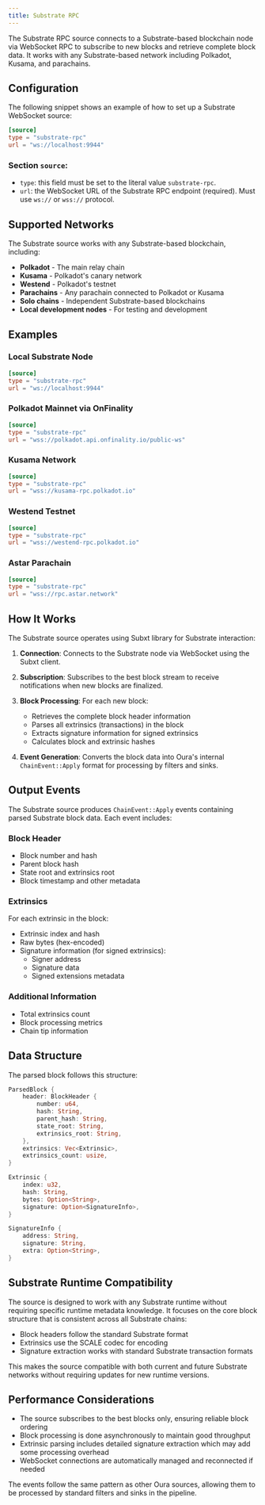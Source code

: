 ```yaml
---
title: Substrate RPC
---
```


The Substrate RPC source connects to a Substrate-based blockchain node via WebSocket RPC to subscribe to new blocks and retrieve complete block data. It works with any Substrate-based network including Polkadot, Kusama, and parachains.

## Configuration

The following snippet shows an example of how to set up a Substrate WebSocket source:

```toml
[source]
type = "substrate-rpc"
url = "ws://localhost:9944"
```

### Section `source`:

- `type`: this field must be set to the literal value `substrate-rpc`.
- `url`: the WebSocket URL of the Substrate RPC endpoint (required). Must use `ws://` or `wss://` protocol.

## Supported Networks

The Substrate source works with any Substrate-based blockchain, including:

- **Polkadot** - The main relay chain
- **Kusama** - Polkadot's canary network
- **Westend** - Polkadot's testnet
- **Parachains** - Any parachain connected to Polkadot or Kusama
- **Solo chains** - Independent Substrate-based blockchains
- **Local development nodes** - For testing and development

## Examples

### Local Substrate Node

```toml
[source]
type = "substrate-rpc"
url = "ws://localhost:9944"
```

### Polkadot Mainnet via OnFinality

```toml
[source]
type = "substrate-rpc"
url = "wss://polkadot.api.onfinality.io/public-ws"
```

### Kusama Network

```toml
[source]
type = "substrate-rpc"
url = "wss://kusama-rpc.polkadot.io"
```

### Westend Testnet

```toml
[source]
type = "substrate-rpc"
url = "wss://westend-rpc.polkadot.io"
```

### Astar Parachain

```toml
[source]
type = "substrate-rpc"
url = "wss://rpc.astar.network"
```

## How It Works

The Substrate source operates using Subxt library for Substrate interaction:

1. **Connection**: Connects to the Substrate node via WebSocket using the Subxt client.

2. **Subscription**: Subscribes to the best block stream to receive notifications when new blocks are finalized.

3. **Block Processing**: For each new block:
   - Retrieves the complete block header information
   - Parses all extrinsics (transactions) in the block
   - Extracts signature information for signed extrinsics
   - Calculates block and extrinsic hashes

4. **Event Generation**: Converts the block data into Oura's internal `ChainEvent::Apply` format for processing by filters and sinks.

## Output Events

The Substrate source produces `ChainEvent::Apply` events containing parsed Substrate block data. Each event includes:

### Block Header
- Block number and hash
- Parent block hash
- State root and extrinsics root
- Block timestamp and other metadata

### Extrinsics
For each extrinsic in the block:
- Extrinsic index and hash
- Raw bytes (hex-encoded)
- Signature information (for signed extrinsics):
  - Signer address
  - Signature data
  - Signed extensions metadata

### Additional Information
- Total extrinsics count
- Block processing metrics
- Chain tip information

## Data Structure

The parsed block follows this structure:

```rust
ParsedBlock {
    header: BlockHeader {
        number: u64,
        hash: String,
        parent_hash: String,
        state_root: String,
        extrinsics_root: String,
    },
    extrinsics: Vec<Extrinsic>,
    extrinsics_count: usize,
}

Extrinsic {
    index: u32,
    hash: String,
    bytes: Option<String>,
    signature: Option<SignatureInfo>,
}

SignatureInfo {
    address: String,
    signature: String,
    extra: Option<String>,
}
```

## Substrate Runtime Compatibility

The source is designed to work with any Substrate runtime without requiring specific runtime metadata knowledge. It focuses on the core block structure that is consistent across all Substrate chains:

- Block headers follow the standard Substrate format
- Extrinsics use the SCALE codec for encoding
- Signature extraction works with standard Substrate transaction formats

This makes the source compatible with both current and future Substrate networks without requiring updates for new runtime versions.

## Performance Considerations

- The source subscribes to the best blocks only, ensuring reliable block ordering
- Block processing is done asynchronously to maintain good throughput
- Extrinsic parsing includes detailed signature extraction which may add some processing overhead
- WebSocket connections are automatically managed and reconnected if needed

The events follow the same pattern as other Oura sources, allowing them to be processed by standard filters and sinks in the pipeline.
